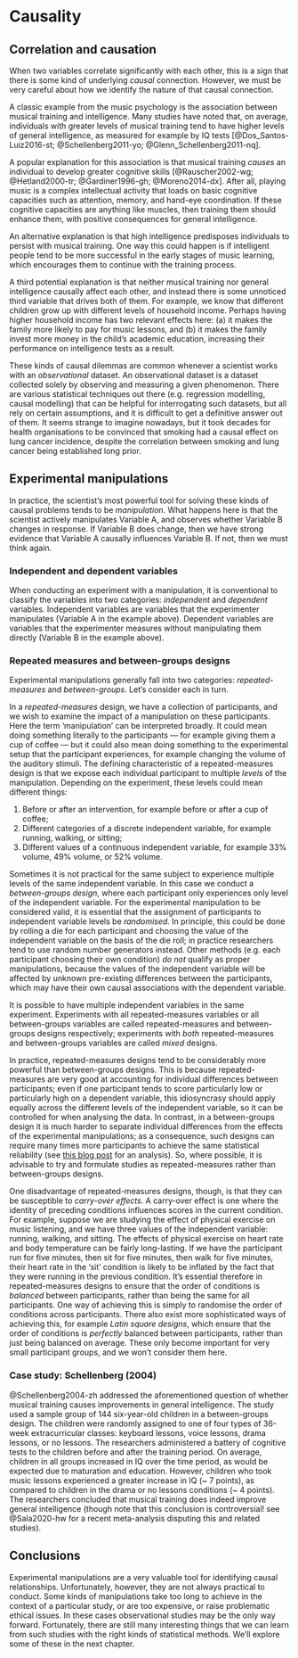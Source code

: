 # Causality

## Correlation and causation

When two variables correlate significantly with each other, this is a sign that there is some kind of underlying *causal* connection. However, we must be very careful about how we identify the nature of that causal connection.

A classic example from the music psychology is the association between musical training and intelligence. Many studies have noted that, on average, individuals with greater levels of musical training tend to have higher levels of general intelligence, as measured for example by IQ tests [@Dos_Santos-Luiz2016-st; @Schellenberg2011-yo; @Glenn_Schellenberg2011-nq].

A popular explanation for this association is that musical training *causes* an individual to develop greater cognitive skills [@Rauscher2002-wg; @Hetland2000-tr; @Gardiner1996-gh; @Moreno2014-dx]. After all, playing music is a complex intellectual activity that loads on basic cognitive capacities such as attention, memory, and hand-eye coordination. If these cognitive capacities are anything like muscles, then training them should enhance them, with positive consequences for general intelligence.

An alternative explanation is that high intelligence predisposes individuals to persist with musical training. One way this could happen is if intelligent people tend to be more successful in the early stages of music learning, which encourages them to continue with the training process.

A third potential explanation is that neither musical training nor general intelligence causally affect each other, and instead there is some unnoticed third variable that drives both of them. For example, we know that different children grow up with different levels of household income. Perhaps having higher household income has two relevant effects here: (a) it makes the family more likely to pay for music lessons, and (b) it makes the family invest more money in the child's academic education, increasing their performance on intelligence tests as a result.

These kinds of causal dilemmas are common whenever a scientist works with an *observational* dataset. An observational dataset is a dataset collected solely by observing and measuring a given phenomenon. There are various statistical techniques out there (e.g. regression modelling, causal modelling) that can be helpful for interrogating such datasets, but all rely on certain assumptions, and it is difficult to get a definitive answer out of them. It seems strange to imagine nowadays, but it took decades for health organisations to be convinced that smoking had a causal effect on lung cancer incidence, despite the correlation between smoking and lung cancer being established long prior.

## Experimental manipulations

In practice, the scientist's most powerful tool for solving these kinds of causal problems tends to be *manipulation*. What happens here is that the scientist actively manipulates Variable A, and observes whether Variable B changes in response. If Variable B does change, then we have strong evidence that Variable A causally influences Variable B. If not, then we must think again.

### Independent and dependent variables

When conducting an experiment with a manipulation, it is conventional to classify the variables into two categories: *independent* and *dependent* variables. Independent variables are variables that the experimenter manipulates (Variable A in the example above). Dependent variables are variables that the experimenter measures without manipulating them directly (Variable B in the example above).

### Repeated measures and between-groups designs

Experimental manipulations generally fall into two categories: *repeated-measures* and *between-groups*. Let's consider each in turn.

In a *repeated-measures* design, we have a collection of participants, and we wish to examine the impact of a manipulation on these participants. Here the term 'manipulation' can be interpreted broadly. It could mean doing something literally to the participants --- for example giving them a cup of coffee --- but it could also mean doing something to the experimental setup that the participant experiences, for example changing the volume of the auditory stimuli. The defining characteristic of a repeated-measures design is that we expose each individual participant to multiple *levels* of the manipulation. Depending on the experiment, these levels could mean different things:

1.  Before or after an intervention, for example before or after a cup of coffee;
2.  Different categories of a discrete independent variable, for example running, walking, or sitting;
3.  Different values of a continuous independent variable, for example 33% volume, 49% volume, or 52% volume.

Sometimes it is not practical for the same subject to experience multiple levels of the same independent variable. In this case we conduct a *between-groups design*, where each participant only experiences only level of the independent variable. For the experimental manipulation to be considered valid, it is essential that the assignment of participants to independent variable levels be *randomised*. In principle, this could be done by rolling a die for each participant and choosing the value of the independent variable on the basis of the die roll; in practice researchers tend to use random number generators instead. Other methods (e.g. each participant choosing their own condition) *do not* qualify as proper manipulations, because the values of the independent variable will be affected by unknown pre-existing differences between the participants, which may have their own causal associations with the dependent variable.

It is possible to have multiple independent variables in the same experiment. Experiments with all repeated-measures variables or all between-groups variables are called repeated-measures and between-groups designs respectively; experiments with *both* repeated-measures and between-groups variables are called *mixed* designs.

In practice, repeated-measures designs tend to be considerably more powerful than between-groups designs. This is because repeated-measures are very good at accounting for individual differences between participants; even if one participant tends to score particularly low or particularly high on a dependent variable, this idiosyncrasy should apply equally across the different levels of the independent variable, so it can be controlled for when analysing the data. In contrast, in a between-groups design it is much harder to separate individual differences from the effects of the experimental manipulations; as a consequence, such designs can require many times more participants to achieve the same statistical reliability (see [this blog post](https://daniellakens.blogspot.com/2016/11/why-waithin-subject-designs-require-less.html) for an analysis). So, where possible, it is advisable to try and formulate studies as repeated-measures rather than between-groups designs.

One disadvantage of repeated-measures designs, though, is that they can be susceptible to *carry-over* *effects*. A carry-over effect is one where the identity of preceding conditions influences scores in the current condition. For example, suppose we are studying the effect of physical exercise on music listening, and we have three values of the independent variable: running, walking, and sitting. The effects of physical exercise on heart rate and body temperature can be fairly long-lasting. If we have the participant run for five minutes, then sit for five minutes, then walk for five minutes, their heart rate in the 'sit' condition is likely to be inflated by the fact that they were running in the previous condition. It's essential therefore in repeated-measures designs to ensure that the order of conditions is *balanced* between participants, rather than being the same for all participants. One way of achieving this is simply to randomise the order of conditions across participants. There also exist more sophisticated ways of achieving this, for example *Latin square designs*, which ensure that the order of conditions is *perfectly* balanced between participants, rather than just being balanced on average. These only become important for very small participant groups, and we won't consider them here.

### Case study: Schellenberg (2004)

@Schellenberg2004-zh addressed the aforementioned question of whether musical training causes improvements in general intelligence. The study used a sample group of 144 six-year-old children in a between-groups design. The children were randomly assigned to one of four types of 36-week extracurricular classes: keyboard lessons, voice lessons, drama lessons, or no lessons. The researchers administered a battery of cognitive tests to the children before and after the training period. On average, children in all groups increased in IQ over the time period, as would be expected due to maturation and education. However, children who took music lessons experienced a greater increase in IQ (\~ 7 points), as compared to children in the drama or no lessons conditions (\~ 4 points). The researchers concluded that musical training does indeed improve general intelligence (though note that this conclusion is controversial! see @Sala2020-hw for a recent meta-analysis disputing this and related studies).

## Conclusions

Experimental manipulations are a very valuable tool for identifying causal relationships. Unfortunately, however, they are not always practical to conduct. Some kinds of manipulations take too long to achieve in the context of a particular study, or are too expensive, or raise problematic ethical issues. In these cases observational studies may be the only way forward. Fortunately, there are still many interesting things that we can learn from such studies with the right kinds of statistical methods. We'll explore some of these in the next chapter.
